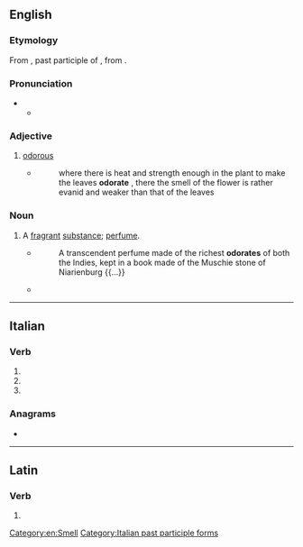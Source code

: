==English==

===Etymology===
From {{etyl|la|en}} {{lena}} {{m|la|odoratus}}, past participle of {{m|la|odorare||to perfume}}, from {{m|la|odor||odor}}.

===Pronunciation===
* {{IPA|en|/ˈəʊdəɹət/}}
** {{audio|en|LL-Q1860 (eng)-Vealhurl-odorate.wav|Audio (UK)}}

===Adjective===
{{en-adj}}

# {{lb|en|obsolete}} [[odorous]]
#* {{RQ:Bacon NH|4}}
#*:where there is heat and strength enough in the plant to make the leaves '''odorate''' , there the smell of the flower is rather evanid and weaker than that of the leaves

===Noun===
{{en-noun}}

# {{lb|en|obsolete}} A [[fragrant]] [[substance]]; [[perfume]].
#* {{RQ:Browne Musaeum Clausum}}
#*: A transcendent perfume made of the richest '''odorates''' of both the Indies, kept in a book made of the Muschie stone of Niarienburg {{...}}
#* {{quote-book|en|year=1821|author=Richard Franck|title=Northern Memoirs, Calculated for the Meridian of Scotland|passage=And must this be our exercise to trample the beautiful banks and the florid meadows of famous Trent, to rifle her fords for diversion, and sweeten our senses with fragrant '''odorates''' that perfume the air?}}

[[Category:en:Smell]]

----

==Italian==

===Verb===
{{head|it|verb form}}

# {{inflection of|it|odorare||2|p|pres|indc}}
# {{inflection of|it|odorare||2|p|impr}}
# {{feminine plural of|it|odorato}}

===Anagrams===
* {{anagrams|it|a=adeoort|Dorotea|Teodora|dorotea}}

[[Category:Italian past participle forms]]

----

==Latin==

===Verb===
{{la-verb-form|odōrāte}}

# {{inflection of|la|odōrō||2|p|pres|actv|impr}}